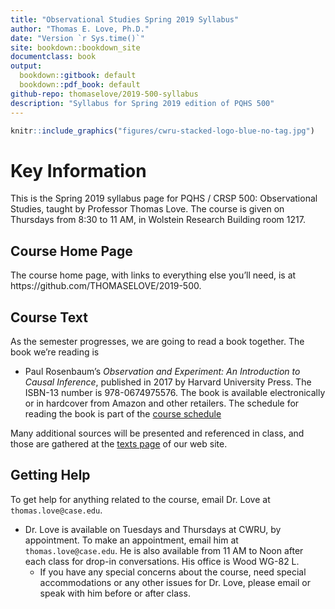 ```yaml
---
title: "Observational Studies Spring 2019 Syllabus"
author: "Thomas E. Love, Ph.D."
date: "Version `r Sys.time()`"
site: bookdown::bookdown_site
documentclass: book
output:
  bookdown::gitbook: default
  bookdown::pdf_book: default
github-repo: thomaselove/2019-500-syllabus
description: "Syllabus for Spring 2019 edition of PQHS 500"
---
```


```r
knitr::include_graphics("figures/cwru-stacked-logo-blue-no-tag.jpg")
```

# Key Information {-}

This is the Spring 2019 syllabus page for PQHS / CRSP 500: Observational Studies, taught by Professor Thomas Love. The course is given on Thursdays from 8:30 to 11 AM, in Wolstein Research Building room 1217.

## Course Home Page {-}

The course home page, with links to everything else you'll need, is at https://github.com/THOMASELOVE/2019-500. 

## Course Text {-}

As the semester progresses, we are going to read a book together. The book we're reading is

- Paul Rosenbaum's *Observation and Experiment: An Introduction to Causal Inference*, published in 2017 by Harvard University Press. The ISBN-13 number is 978-0674975576. The book is available electronically or in hardcover from Amazon and other retailers. The schedule for reading the book is part of the [course schedule](https://github.com/THOMASELOVE/2019-500/blob/master/SCHEDULE.md)

Many additional sources will be presented and referenced in class, and those are gathered at the [texts page](https://github.com/THOMASELOVE/2019-500/tree/master/texts) of our web site.

## Getting Help {-}

To get help for anything related to the course, email Dr. Love at `thomas.love@case.edu`.

- Dr. Love is available on Tuesdays and Thursdays at CWRU, by appointment. To make an appointment, email him at `thomas.love@case.edu`. He is also available from 11 AM to Noon after each class for drop-in conversations. His office is Wood WG-82 L.
    + If you have any special concerns about the course, need special accommodations or any other issues for Dr. Love, please email or speak with him before or after class.


